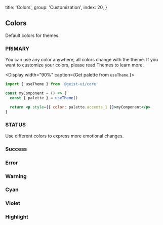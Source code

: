 
  title: 'Colors',
  group: 'Customization',
  index: 20,
}

## Colors

Default colors for themes.

<Spacer h={2} />

### PRIMARY

You can use any color anywhere, all colors change with the theme.
If you want to customize your colors, please read <NextLink href="/en-us/guide/themes"><Link color>Themes</Link></NextLink> to learn more.

<Display width="90%" caption={<span>Get palette from <Code>useTheme</Code>.</span>}>

```jsx
import { useTheme } from '@geist-ui/core'

const myComponent = () => {
  const { palette } = useTheme()

  return <p style={{ color: palette.accents_1 }}>myComponent</p>
}
```

</Display>
<Spacer h={1} />
<Colors type="normal" />
<Spacer h={3} />

### STATUS

Use different colors to express more emotional changes.

### Success

<Spacer h={0.75} />
<Colors type="success" />
<Spacer h={3} />

### Error

<Spacer h={0.75} />
<Colors type="error" />
<Spacer h={3} />

### Warning

<Spacer h={0.75} />
<Colors type="warning" />
<Spacer h={3} />

### Cyan

<Spacer h={0.75} />
<Colors type="cyan" />
<Spacer h={3} />

### Violet

<Spacer h={0.75} />
<Colors type="violet" />
<Spacer h={3} />

### Highlight

<Spacer h={0.75} />
<Colors type="highlight" />
<Spacer h={3} />


